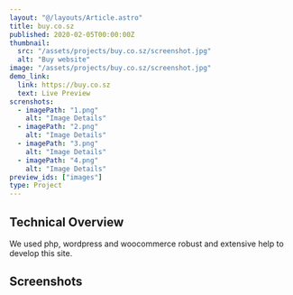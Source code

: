 ```yaml
---
layout: "@/layouts/Article.astro"
title: buy.co.sz
published: 2020-02-05T00:00:00Z
thumbnail:
  src: "/assets/projects/buy.co.sz/screenshot.jpg"
  alt: "Buy website"
image: "/assets/projects/buy.co.sz/screenshot.jpg"
demo_link:
  link: https://buy.co.sz
  text: Live Preview
screnshots:
  - imagePath: "1.png"
    alt: "Image Details"
  - imagePath: "2.png"
    alt: "Image Details"
  - imagePath: "3.png"
    alt: "Image Details"
  - imagePath: "4.png"
    alt: "Image Details"
preview_ids: ["images"]
type: Project
---
```



## Technical Overview

We used php, wordpress and woocommerce robust and extensive help to develop this site.

## Screenshots

<PhotoViewer
  name="v1"
  images={frontmatter.screnshots}
  directory="/assets/projects/buy.co.sz"
  client:only="react"
/>

